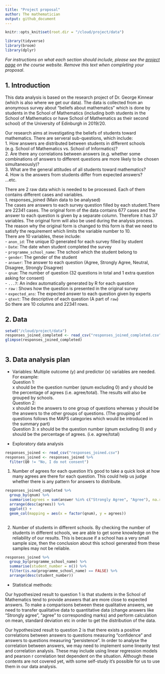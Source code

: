 ```yaml
---
title: "Project proposal"
author: The mathematician
output: github_document
---
```


```r
knitr::opts_knit$set(root.dir = "/cloud/project/data")
```


```r
library(tidyverse)
library(broom)
library(dplyr)

```

*For instructions on what each section should include, please see the [project page](https://idsed.digital/assessments/project/#proposal) on the course website. Remove this text when completing your proposal*.

## 1. Introduction

This data analysis is based on the research project of Dr. George Kinnear (which is also where we get our data). The data is collected from an anonymous survey about "beliefs about mathematics" which is done by students in the School of Mathematics (including both students in the School of Mathematics or have School of Mathematics as their second school) of the University of Edinburgh in 2019/20.

Our research aims at investigating the beliefs of students toward mathematics. There are serveral sub-questions, which include:  
  1. How answers are distributed between students in different schools (e.g. School of Mathematics vs. School of Informatics)?  
  2. Are there any correlations between answers (e.g. whether some combinations of answers to different questions are more likely to be chosen simultaneously)?  
  3. What are the general attitudes of all students toward mathematics?  
  4. How is the answers from students differ from expected answers?  
  ...etc.  
  
There are 2 raw data which is needed to be processed. Each of them contains different cases and variables.  
  1. responses_joined (Main data to be analysed)  
    The cases are answers to each survey question filled by each student.There are 22341 cases.
    The original form of the data contains 677 cases and the answer to each question is given by a separate column. Therefore it has 37 variables.
    The original form will also be used during the analysis process. The reason why the original form is changed to this form is that we need to satisfy the requirement which limits the variable number to 10.  
    There are 10 variables, these include:  
      - `anon_id`: The unique ID generated for each survey filled by student  
      - `Date`: The date when student completed the survey  
      - `programme_school_name`: The school which the student belong to  
      - `gender`: The gender of the student  
      - `answer`: The answer to each question (Agree, Strongly Agree, Neutral, Disagree, Strongly Disagree)  
      - `qnum`: The number of question (32 questions in total and 1 extra question asking for consent)  
      - `...7`: An index automatically generated by R for each question  
      - `raw` : Shows how the question is presented in the original survey  
      - `expected_ans`: The expected answer to each question given by experts  
      - `qtext`: The descriptive of each question (A part of `raw`)  
    So there are 10 columns and 22341 rows.
      
## 2. Data

```r
setwd("/cloud/project/data")
responses_joined_completed <- read_csv("responses_joined_completed.csv")
glimpse(responses_joined_completed)
  
```


## 3. Data analysis plan

- Variables:
Multiple outcome (y) and predictor (x) variables are needed.  
For example:  
Question 1:  
  x should be the question number (qnum excluding 0) and y should be the percentage of agrees (i.e. agree/total). The results will also be grouped by schools.  
Question 2:  
  x should be the answers to one group of questions whereas y should be the answers to the other groups of questions. (The grouping of questions follows the MAPS categories which would be introduced in the summary part)  
Question 3:
  x should be the question number (qnum excluding 0) and y should be the percentage of agrees. (i.e. agree/total)



- Exploratory data analysis

```r
responses_joined <- read_csv("responses_joined.csv")
responses_joined <- responses_joined %>%
  filter(Q0 != "No, I do not consent")
```

1. Number of agrees for each question
It's good to take a quick look at how many agrees are there for each question. This could help us judge whether there is any pattern for answers to distribute.

```r
responses_joined_completed %>%
  group_by(qnum) %>%
  summarise(agrees = sum(answer %in% c("Strongly Agree", "Agree"), na.rm = TRUE)) %>%
  arrange(desc(agrees)) %>%
  ggplot() +
  geom_col(mapping = aes(x = factor(qnum), y = agrees))
  
```

2. Number of students in different schools.
By checking the number of students in different schools, we are able to get some knowledge on the reliability of our results. This is because if a school has a very small sample size, then the conclusion about this school generated from these samples may not be reliable.

```r
responses_joined %>%
  group_by(programme_school_name) %>%
  summarise(student_number = n()) %>%
  filter(is.na(programme_school_name) == FALSE) %>%
  arrange(desc(student_number))

```

- Statistical methods:

Our hypothesized result to question 1 is that students in the School of Mathematics tend to provide answers that are more close to expected answers. To make a comparisons between these qualitative answers, we need to transfer qualitative data to quantitative data (change answers like "Strongly agree", "agree" to corresponding marks) and perform calculation on mean, standard deviation etc in order to get the distribution of the data.

Our hypothesized result to question 2 is that there exists a positive correlations between answers to questions measuring "confidence" and answers to questions measuring "persistence".
In order to analyse the correlation between answers, we may need to implement some linearity test and correlation analysis. These may include using linear regression models and pearson r correlation test dependent on the situation. Although these contents are not covered yet, with some self-study it's possible for us to use them in our data analysis.
